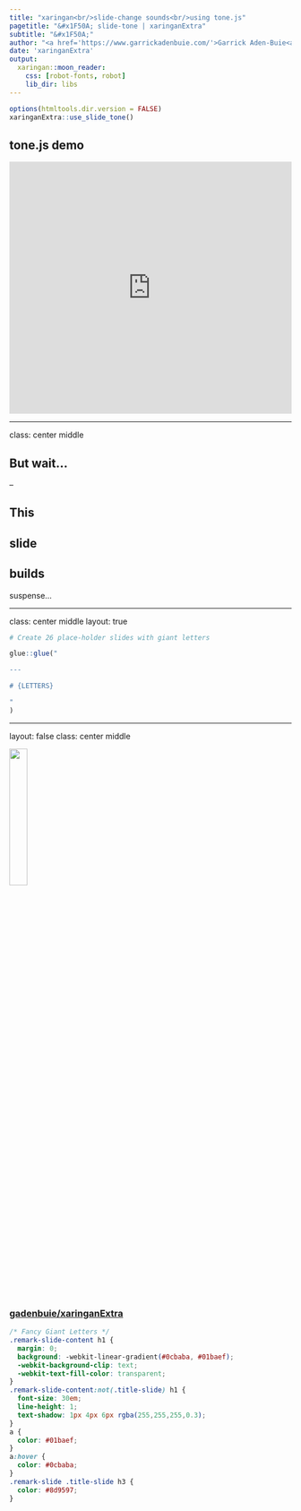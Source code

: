 ```yaml
---
title: "xaringan<br/>slide-change sounds<br/>using tone.js"
pagetitle: "&#x1F50A; slide-tone | xaringanExtra"
subtitle: "&#x1F50A;"
author: "<a href='https://www.garrickadenbuie.com/'>Garrick Aden-Buie<a>"
date: 'xaringanExtra'
output:
  xaringan::moon_reader:
    css: [robot-fonts, robot]
    lib_dir: libs
---
```


```r
options(htmltools.dir.version = FALSE)
xaringanExtra::use_slide_tone()
```

## tone.js demo

<iframe height="450" style="width: 100%;" scrolling="no" title="tone-js-single-note-demo" src="https://codepen.io/grrrck/embed/abogWXm?height=265&theme-id=light&default-tab=html,result" frameborder="no" allowtransparency="true" allowfullscreen="true">
  See the Pen <a href='https://codepen.io/grrrck/pen/abogWXm'>tone-js-single-note-demo</a> by garrick
  (<a href='https://codepen.io/grrrck'>@grrrck</a>) on <a href='https://codepen.io'>CodePen</a>.
</iframe>

---

class: center middle

## But wait...

--

This 
--
slide 
--
builds 
--
suspense...

---

class: center middle
layout: true

```r
# Create 26 place-holder slides with giant letters

glue::glue("

---

# {LETTERS}

"
)
```

---
layout: false
class: center middle

<img src="https://github.githubassets.com/images/modules/logos_page/GitHub-Mark.png" width="25%" />

### [gadenbuie/xaringanExtra](https://github.com/gadenbuie/xaringanExtra)


```css
/* Fancy Giant Letters */
.remark-slide-content h1 {
  margin: 0;
  background: -webkit-linear-gradient(#0cbaba, #01baef);
  -webkit-background-clip: text;
  -webkit-text-fill-color: transparent;
}
.remark-slide-content:not(.title-slide) h1 {
  font-size: 30em;
  line-height: 1;
  text-shadow: 1px 4px 6px rgba(255,255,255,0.3);
}
a {
  color: #01baef;
}
a:hover {
  color: #0cbaba;
}
.remark-slide .title-slide h3 {
  color: #8d9597;
}
```
